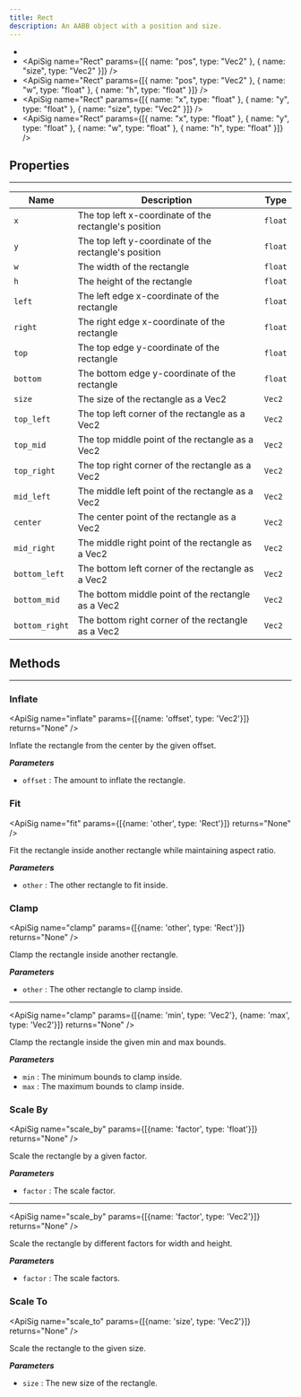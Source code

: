 ```yaml
---
title: Rect
description: An AABB object with a position and size.
---
```

- <ApiSig name="Rect" />
- <ApiSig name="Rect" params={[{ name: "pos", type: "Vec2" }, { name: "size", type: "Vec2" }]} />
- <ApiSig name="Rect" params={[{ name: "pos", type: "Vec2" }, { name: "w", type: "float" }, { name: "h", type: "float" }]} />
- <ApiSig name="Rect" params={[{ name: "x", type: "float" }, { name: "y", type: "float" }, { name: "size", type: "Vec2" }]} />
- <ApiSig name="Rect" params={[{ name: "x", type: "float" }, { name: "y", type: "float" }, { name: "w", type: "float" }, { name: "h", type: "float" }]} />

## Properties
<hr style={{marginBottom: 0}} />

| Name | Description | Type |
| --- | --- | --- |
| `x` | The top left x-coordinate of the rectangle's position | `float` |
| `y` | The top left y-coordinate of the rectangle's position | `float` |
| `w` | The width of the rectangle | `float` |
| `h` | The height of the rectangle | `float` |
| `left` | The left edge x-coordinate of the rectangle | `float` |
| `right` | The right edge x-coordinate of the rectangle | `float` |
| `top` | The top edge y-coordinate of the rectangle | `float` |
| `bottom` | The bottom edge y-coordinate of the rectangle | `float` |
| `size` | The size of the rectangle as a Vec2 | `Vec2` |
| `top_left` | The top left corner of the rectangle as a Vec2 | `Vec2` |
| `top_mid` | The top middle point of the rectangle as a Vec2 | `Vec2` |
| `top_right` | The top right corner of the rectangle as a Vec2 | `Vec2` |
| `mid_left` | The middle left point of the rectangle as a Vec2 | `Vec2` |
| `center` | The center point of the rectangle as a Vec2 | `Vec2` |
| `mid_right` | The middle right point of the rectangle as a Vec2 | `Vec2` |
| `bottom_left` | The bottom left corner of the rectangle as a Vec2 | `Vec2` |
| `bottom_mid` | The bottom middle point of the rectangle as a Vec2 | `Vec2` |
| `bottom_right` | The bottom right corner of the rectangle as a Vec2 | `Vec2` |

## Methods
---

### Inflate
<div className="api-card">

<ApiSig name="inflate" params={[{name: 'offset', type: 'Vec2'}]} returns="None" />

Inflate the rectangle from the center by the given offset.

_**Parameters**_

- `offset` : The amount to inflate the rectangle.

</div>

### Fit
<div className="api-card">

<ApiSig name="fit" params={[{name: 'other', type: 'Rect'}]} returns="None" />

Fit the rectangle inside another rectangle while maintaining aspect ratio.

_**Parameters**_

- `other` : The other rectangle to fit inside.

</div>

### Clamp
<div className="api-card">

<ApiSig name="clamp" params={[{name: 'other', type: 'Rect'}]} returns="None" />

Clamp the rectangle inside another rectangle.

_**Parameters**_

- `other` : The other rectangle to clamp inside.

---

<ApiSig name="clamp" params={[{name: 'min', type: 'Vec2'}, {name: 'max', type: 'Vec2'}]} returns="None" />

Clamp the rectangle inside the given min and max bounds.

_**Parameters**_

- `min` : The minimum bounds to clamp inside.
- `max` : The maximum bounds to clamp inside.

</div>

### Scale By
<div className="api-card">

<ApiSig name="scale_by" params={[{name: 'factor', type: 'float'}]} returns="None" />

Scale the rectangle by a given factor.

_**Parameters**_

- `factor` : The scale factor.

---

<ApiSig name="scale_by" params={[{name: 'factor', type: 'Vec2'}]} returns="None" />

Scale the rectangle by different factors for width and height.

_**Parameters**_

- `factor` : The scale factors.

</div>

### Scale To
<div className="api-card">

<ApiSig name="scale_to" params={[{name: 'size', type: 'Vec2'}]} returns="None" />

Scale the rectangle to the given size.

_**Parameters**_

- `size` : The new size of the rectangle.

</div>